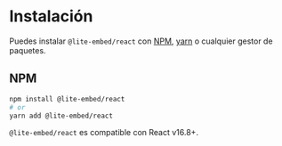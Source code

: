 # Instalación

Puedes instalar `@lite-embed/react` con [NPM](https://www.npmjs.com/@lite-embed/react), [yarn](https://yarnpkg.com/package/@lite-embed/react) o cualquier gestor de paquetes.

## NPM

```bash
npm install @lite-embed/react
# or
yarn add @lite-embed/react
```

`@lite-embed/react` es compatible con React v16.8+.
